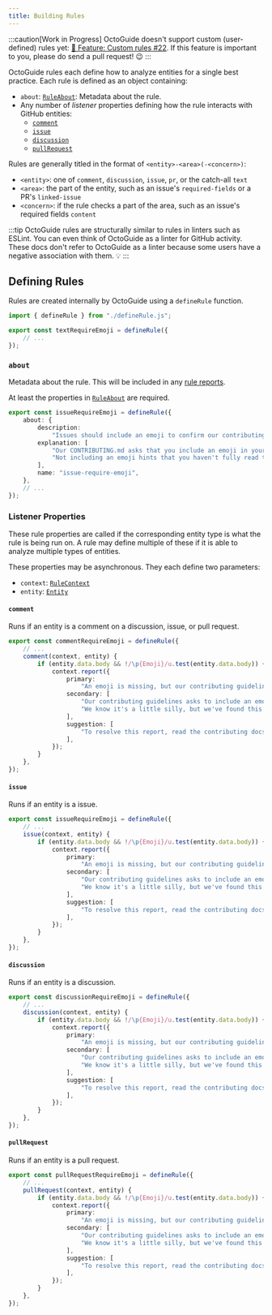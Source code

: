```yaml
---
title: Building Rules
---
```


:::caution[Work in Progress]
OctoGuide doesn't support custom (user-defined) rules yet: [🚀 Feature: Custom rules #22](https://github.com/JoshuaKGoldberg/OctoGuide/issues/22).
If this feature is important to you, please do send a pull request! 😉
:::

OctoGuide rules each define how to analyze entities for a single best practice.
Each rule is defined as an object containing:

- `about`: [`RuleAbout`](./types#ruleabout): Metadata about the rule.
- Any number of _listener_ properties defining how the rule interacts with GitHub entities:
  - [`comment`](#comment)
  - [`issue`](#issue)
  - [`discussion`](#discussion)
  - [`pullRequest`](#pullrequest)

Rules are generally titled in the format of `<entity>-<area>(-<concern>)`:

- `<entity>`: one of `comment`, `discussion`, `issue`, `pr`, or the catch-all `text`
- `<area>`: the part of the entity, such as an issue's `required-fields` or a PR's `linked-issue`
- `<concern>`: if the rule checks a part of the area, such as an issue's required fields `content`

:::tip
OctoGuide rules are structurally similar to rules in linters such as ESLint.
You can even think of OctoGuide as a linter for GitHub activity.
These docs don't refer to OctoGuide as a linter because some users have a negative association with them.
💡
:::

## Defining Rules

Rules are created internally by OctoGuide using a `defineRule` function.

```ts title="src/rules/text-require-emoji.ts"
import { defineRule } from "./defineRule.js";

export const textRequireEmoji = defineRule({
	// ...
});
```

### `about`

Metadata about the rule.
This will be included in any [rule reports](./types#rulereport).

At least the properties in [`RuleAbout`](./types#ruleabout) are required.

```ts
export const issueRequireEmoji = defineRule({
	about: {
		description:
			"Issues should include an emoji to confirm our contributing guidelines.",
		explanation: [
			"Our CONTRIBUTING.md asks that you include an emoji in your issue.",
			"Not including an emoji hints that you haven't fully read the file. 😜",
		],
		name: "issue-require-emoji",
	},
	// ...
});
```

### Listener Properties

These rule properties are called if the corresponding entity type is what the rule is being run on.
A rule may define multiple of these if it is able to analyze multiple types of entities.

These properties may be asynchronous.
They each define two parameters:

- `context`: [`RuleContext`](./types#rulecontext)
- `entity`: [`Entity`](./types#entity)

#### `comment`

Runs if an entity is a comment on a discussion, issue, or pull request.

```ts
export const commentRequireEmoji = defineRule({
	// ...
	comment(context, entity) {
		if (entity.data.body && !/\p{Emoji}/u.test(entity.data.body)) {
			context.report({
				primary:
					"An emoji is missing, but our contributing guidelines ask that you include one.",
				secondary: [
					"Our contributing guidelines asks to include an emoji to indicate you read them.",
					"We know it's a little silly, but we've found this check to be very helpful in getting contributors to read the docs.",
				],
				suggestion: [
					"To resolve this report, read the contributing docs, then include an emoji such as 🩵 anywhere in your comment.",
				],
			});
		}
	},
});
```

#### `issue`

Runs if an entity is a issue.

```ts
export const issueRequireEmoji = defineRule({
	// ...
	issue(context, entity) {
		if (entity.data.body && !/\p{Emoji}/u.test(entity.data.body)) {
			context.report({
				primary:
					"An emoji is missing, but our contributing guidelines ask that you include one.",
				secondary: [
					"Our contributing guidelines asks to include an emoji to indicate you read them.",
					"We know it's a little silly, but we've found this check to be very helpful in getting contributors to read the docs.",
				],
				suggestion: [
					"To resolve this report, read the contributing docs, then include an emoji such as 🩵 anywhere in your comment.",
				],
			});
		}
	},
});
```

#### `discussion`

Runs if an entity is a discussion.

```ts
export const discussionRequireEmoji = defineRule({
	// ...
	discussion(context, entity) {
		if (entity.data.body && !/\p{Emoji}/u.test(entity.data.body)) {
			context.report({
				primary:
					"An emoji is missing, but our contributing guidelines ask that you include one.",
				secondary: [
					"Our contributing guidelines asks to include an emoji to indicate you read them.",
					"We know it's a little silly, but we've found this check to be very helpful in getting contributors to read the docs.",
				],
				suggestion: [
					"To resolve this report, read the contributing docs, then include an emoji such as 🩵 anywhere in your comment.",
				],
			});
		}
	},
});
```

#### `pullRequest`

Runs if an entity is a pull request.

```ts
export const pullRequestRequireEmoji = defineRule({
	// ...
	pullRequest(context, entity) {
		if (entity.data.body && !/\p{Emoji}/u.test(entity.data.body)) {
			context.report({
				primary:
					"An emoji is missing, but our contributing guidelines ask that you include one.",
				secondary: [
					"Our contributing guidelines asks to include an emoji to indicate you read them.",
					"We know it's a little silly, but we've found this check to be very helpful in getting contributors to read the docs.",
				],
				suggestion: [
					"To resolve this report, read the contributing docs, then include an emoji such as 🩵 anywhere in your comment.",
				],
			});
		}
	},
});
```
